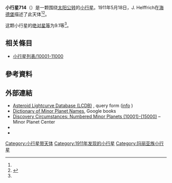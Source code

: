 {{Infobox planet
 | minorplanet     = yes
 | name            = 714 Ulula
 | background      = #D6D6D6
 | image = 
 | image_size      = 
 | caption         =
 | discovery_ref   =  <ref name="MPC-object" />
 | discoverer      = [[J._Helffrich|J. Helffrich]]
 | discovery_site  = [[海德堡|海德堡]]
 | discovered      = 1911年5月18日
 | mpc_name        = 714 Ulula
 | alt_names       = 714 Ulula
 | pronounced      = 
 | named_after     = <ref name="MPC-object" />
 | mp_category     = [[主帶小行星|主帶小行星]] <ref name="MPC-object" /><ref name="jpldata" />
 | orbit_ref       = <ref name="a">[http://ssd.jpl.nasa.gov/sbdb.cgi?sstr=714 714] {{Wayback|url=http://ssd.jpl.nasa.gov/sbdb.cgi?sstr=714 |date=20200803112731 }}，小行星數據庫瀏覽器（JPL Small-Body Database Browser）－[[美国国家航空航天局|美国国家航空航天局]]喷气推进实验室</ref>
 | epoch           = 2018-03-23.0（[[儒略日|JD]] 2458200.5）
 | uncertainty     = 0
 | observation_arc = 
 | aphelion = {{convert|2.680|AU|km|3|abbr=on|lk=out}}
 | perihelion      = {{convert|2.3902852|AU|km|3|abbr=on}}
 | semimajor       = 2.5352515
 | eccentricity    = 0.0571802
 | period          = 4.04[[儒略年|yr]]
 | mean_anomaly    = 275.31955[[度|°]]
 | mean_motion     = {{Deg2DMS|0.24415870|sup=ms}} / day
 | inclination     = 14.27101
 | asc_node        = 233.84206°
 | arg_peri        = 231.70801
 | mean_diameter   = 
 | rotation        = 
 | albedo          =
 | spectral_type   =
 | abs_magnitude   = 9.1<ref name="jpldata" />
}}
'''小行星714'''（{{lang-en|714 Ulula}}）是一颗围绕[[太阳|太阳]][[公转|公转]]的[[小行星|小行星]]。1911年5月18日，J. Helffrich在[[海德堡|海德堡]]描述了此天体<ref name="a" /><ref>{{cite news|title=小行星列表|url=http://cfa-www.harvard.edu/iau/lists/NumberedMPs.txt|accessdate=2018-10-19|newspaper=哈佛大学|archive-date=2008-05-17|archive-url=https://web.archive.org/web/20080517010638/http://cfa-www.harvard.edu/iau/lists/NumberedMPs.txt|dead-url=no}}</ref>。

这颗小行星的[[绝对星等|绝对星等]]为9.1等<ref name="a" />。

== 相关條目 ==
*[[小行星列表/10001-11000|小行星列表/10001-11000]]

== 參考資料 ==
{{reflist|refs=

<ref name="jpldata">{{cite web
 |type         = 2018-01-26 last obs.
 |title        = JPL Small-Body Database Browser:714 Ulula-714 Ulula
 |url          = https://ssd.jpl.nasa.gov/sbdb.cgi?sstr=714
 |publisher    = [[Jet_Propulsion_Laboratory|Jet Propulsion Laboratory]]
 |accessdate   = 28 March 2018
 |archive-date = 2020-08-03
 |archive-url  = https://web.archive.org/web/20200803112731/https://ssd.jpl.nasa.gov/sbdb.cgi?sstr=714
 |dead-url     = no
}}</ref>

<ref name="MPC-object">{{cite web
  |title      = 714 Ulula
  |work      = Minor Planet Center
  |url      = https://www.minorplanetcenter.net/db_search/show_object?object_id=714
  |accessdate      = 28 March 2018
  |archive-date      = 2014-01-03
  |archive-url      = https://web.archive.org/web/20140103184748/http://www.minorplanetcenter.net/db_search/show_object?object_id=714
  |dead-url      = no
  }}</ref>

}}

==  外部連結 ==
* [http://www.minorplanet.info/PHP/lcdbsummaryquery.php Asteroid Lightcurve Database (LCDB)] {{Wayback|url=http://www.minorplanet.info/PHP/lcdbsummaryquery.php |date=20171210173955 }}, query form ([http://www.minorplanet.info/lightcurvedatabase.html info] {{Wayback|url=http://www.minorplanet.info/lightcurvedatabase.html |date=20171216050541 }})
* [https://books.google.com/books?id=aeAg1X7afOoC&pg Dictionary of Minor Planet Names], Google books
* [http://www.minorplanetcenter.net/iau/lists/NumberedMPs010001.html Discovery Circumstances: Numbered Minor Planets (10001)-(15000)] {{Wayback|url=http://www.minorplanetcenter.net/iau/lists/NumberedMPs010001.html |date=20180612162317 }} – Minor Planet Center
* {{AstDys|714}}
* {{JPL small body}}

{{Minor Planet Number|[[小行星713|小行星713]]|[[小行星715|小行星715]]}}
{{小天体}}

[[Category:小行星带天体|Category:小行星带天体]]
[[Category:1911年发现的小行星|Category:1911年发现的小行星]]
[[Category:玛丽亚族小行星|Category:玛丽亚族小行星]]


{{beltasteroid-stub}}